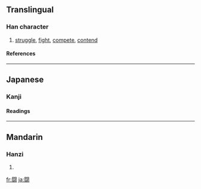 {{see|鬪|鬥}}<!-- may be replaced by zh-forms -->
==Translingual==

===Han character===
{{Han char|rn=169|rad=門|as=10|sn=18|four=|canj=日弓一廿戈 (ANMTI)}}

# [[struggle]], [[fight]], [[compete]], [[contend]]

====References====
{{Han ref|kx=1341.031|dkj=45649|dj=1845.090|hdz=74312.060|uh=95D8|ud=38360}}

----

==Japanese==

===Kanji===
{{ja-kanji|grade=c|rs=門10}}

====Readings====
{{ja-readings|on=[[とう]] (tō)|kun=[[たたかう]] (tatakau), [[たたかい]] (tatakai)}}

----

==Mandarin==

===Hanzi===
{{cmn-hanzi|pin=[[dòu]] ([[dou4]])|wg=tou<sup>4</sup>}}

# {{defn|Mandarin}}

[[fr:闘]]
[[ja:闘]]